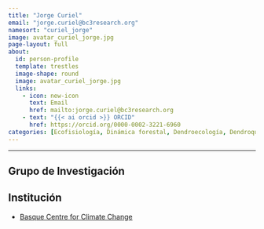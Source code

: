 ```yaml
---
title: "Jorge Curiel"
email: "jorge.curiel@bc3research.org"  
namesort: "curiel_jorge"
image: avatar_curiel_jorge.jpg
page-layout: full
about: 
  id: person-profile
  template: trestles
  image-shape: round
  image: avatar_curiel_jorge.jpg
  links:
    - icon: new-icon
      text: Email
      href: mailto:jorge.curiel@bc3research.org
    - text: "{{< ai orcid >}} ORCID"
      href: https://orcid.org/0000-0002-3221-6960
categories: [Ecofisiología, Dinámica forestal, Dendroecología, Dendroquímica]
---
```

 
<hr>

:::{#person-profile}

## Grupo de Investigación

## Institución
- [Basque Centre for Climate Change](https://www.bc3research.org/)

:::
